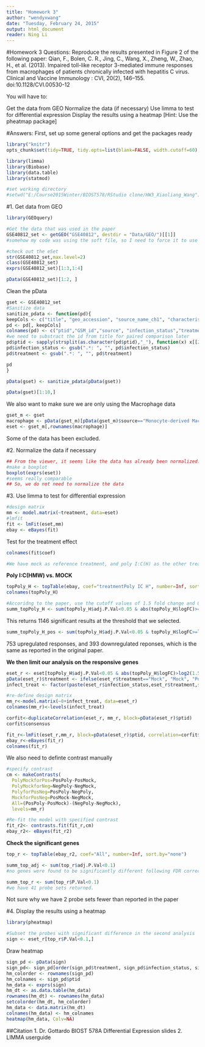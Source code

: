 ```yaml
---
title: "Homework 3"
author: "wendyxwang"
date: "Tuesday, February 24, 2015"
output: html_document
reader: Ning Li
---
```


#Homework 3 Questions:
Reproduce the results presented in Figure 2 of the following paper: Qian, F., Bolen, C. R., Jing, C., Wang, X., Zheng, W., Zhao, H., et al. (2013). Impaired toll-like receptor 3-mediated immune responses from macrophages of patients chronically infected with hepatitis C virus. Clinical and Vaccine Immunology : CVI, 20(2), 146–155. doi:10.1128/CVI.00530-12

You will have to:

Get the data from GEO
Normalize the data (if necessary)
Use limma to test for differential expression
Display the results using a heatmap [Hint: Use the pheatmap package]


#Answers:
First, set up some general options and get the packages ready

```r
library("knitr")
opts_chunk$set(tidy=TRUE, tidy.opts=list(blank=FALSE, width.cutoff=60), cache=TRUE, messages=FALSE)

library(limma)
library(Biobase)
library(data.table)
library(statmod)

#set working directory
#setwd("E:/Course2015Winter/BIOST578/RStudio clone/HW3_Xiaoliang_Wang")
```


#1. Get data from GEO
```r
library(GEOquery)

#Get the data that was used in the paper
GSE40812_set <- getGEO("GSE40812", destdir = "Data/GEO/")[[1]]
#somehow my code was using the soft file, so I need to force it to use the matrix.gz file

#check out the eSet
str(GSE40812_set,max.level=2)
class(GSE40812_set)
exprs(GSE40812_set)[1:3,1:4]

pData(GSE40812_set)[1:2, ]
```


Clean the pData
```r
gset <- GSE40812_set
#Sanitize data
sanitize_pdata <- function(pd){
keepCols <- c("title", "geo_accession", "source_name_ch1", "characteristics_ch1", "characteristics_ch1.2")
pd <- pd[, keepCols]
colnames(pd) <- c("ptid","GSM_id","source", "infection_status","treatment")
#we need to substract the id from title for paired comparison later
pd$ptid <- sapply(strsplit(as.character(pd$ptid),"_"), function(x) x[[2]])
pd$infection_status <- gsub(".*: ", "", pd$infection_status)
pd$treatment <- gsub(".*: ", "", pd$treatment)

pd
}

pData(gset) <- sanitize_pdata(pData(gset))

pData(gset)[1:10,]
```

We also want to make sure we are only using the Macrophage data
```r
gset_m <- gset
macrophage <- pData(gset_m)[pData(gset_m)$source=="Monocyte-derived Macrophage",]
eset <- gset_m[,rownames(macrophage)]
```
Some of the data has been excluded.


#2. Normalize the data if necessary
```r
## From the viewer, it seems like the data has already been normalized.
#make a boxplot
boxplot(exprs(eset))
#seems really comparable
## So, we do not need to normalize the data
```

#3. Use limma to test for differential expression
```r
#design matrix
mm <- model.matrix(~treatment, data=eset)
#lmfit
fit <- lmFit(eset,mm)
ebay <- eBayes(fit)
```

Test for the treatment effect
```r
colnames(fit$coef)

#We have mock as reference treatment, and poly I:C(H) as the other treatment group
```

**Poly I:C(HMW) vs. MOCK**
```r
topPoly_H <- topTable(ebay, coef="treatmentPoly IC H", number=Inf, sort.by="none")
colnames(topPoly_H)

#Accoridng to the paper, use the cutoff values of 1.5 fold change and 0.05 FDR
summ_topPoly_H <- sum(topPoly_H$adj.P.Val<0.05 & abs(topPoly_H$logFC)>=log2(1.5))
```
This returns 1146 significant results at the threshold that we selected.

```r
summ_topPoly_H_pos <- sum(topPoly_H$adj.P.Val<0.05 & topPoly_H$logFC>=log2(1.5))
```
753 upregulated responses, and 393 downregulated reponses, which is the same as reported in the original paper.


**We then limit our analysis on the responsive genes**
```r
eset_r <- eset[topPoly_H$adj.P.Val<0.05 & abs(topPoly_H$logFC)>log2(1.5),]
pData(eset_r)$treatment <- ifelse(eset_r$treatment=="Mock", "Mock", "Poly")
infect_treat <- factor(paste(eset_r$infection_status,eset_r$treatment,sep=""))

#re-define design matrix
mm_r<-model.matrix(~0+infect_treat, data=eset_r)
colnames(mm_r)<-levels(infect_treat)

corfit<-duplicateCorrelation(eset_r, mm_r, block=pData(eset_r)$ptid)
corfit$consensus

fit_r<-lmFit(eset_r,mm_r, block=pData(eset_r)$ptid, correlation=corfit$consensus)
ebay_r<-eBayes(fit_r)
colnames(fit_r)
```

We also need to definte contrast manually
```r
#specify contrast
cm <- makeContrasts(
  PolyMockforPos=PosPoly-PosMock, 
  PolyMockforNeg=NegPoly-NegMock,
  PolyforPosNeg=PosPoly-NegPoly,
  MockforPosNeg=PosMock-NegMock,
  All=(PosPoly-PosMock)-(NegPoly-NegMock),
  levels=mm_r)

#Re-fit the model with specified contrast
fit_r2<- contrasts.fit(fit_r,cm)
ebay_r2<- eBayes(fit_r2)
```


**Check the significant genes**
```r
top_r <- topTable(ebay_r2, coef="All", number=Inf, sort.by="none")

summ_top_adj <- sum(top_r$adj.P.Val<0.1)
#no genes were found to be significantly different following FDR corrections

summ_top_r <- sum(top_r$P.Val<0.1)
#we have 41 probe sets returned.
```
Not sure why we have 2 probe sets fewer than reported in the paper


#4. Display the results using a heatmap
```r
library(pheatmap)

#Subset the probes with significant difference in the second analysis
sign <- eset_r[top_r$P.Val<0.1,]
```

Draw heatmap
```r
sign_pd <- pData(sign)
sign_pd<- sign_pd[order(sign_pd$treatment, sign_pd$infection_status, sign_pd$ptid), ]
hm_colorder <- rownames(sign_pd)
hm_colnames <- sign_pd$ptid
hm_data <- exprs(sign)
hm_dt <- as.data.table(hm_data)
rownames(hm_dt) <- rownames(hm_data)
setcolorder(hm_dt, hm_colorder)
hm_data <- data.matrix(hm_dt)
colnames(hm_data) <- hm_colnames
heatmap(hm_data, Colv=NA)
```


##Citation
1. Dr. Gottardo BIOST 578A Differential Expression slides
2. LIMMA userguide


